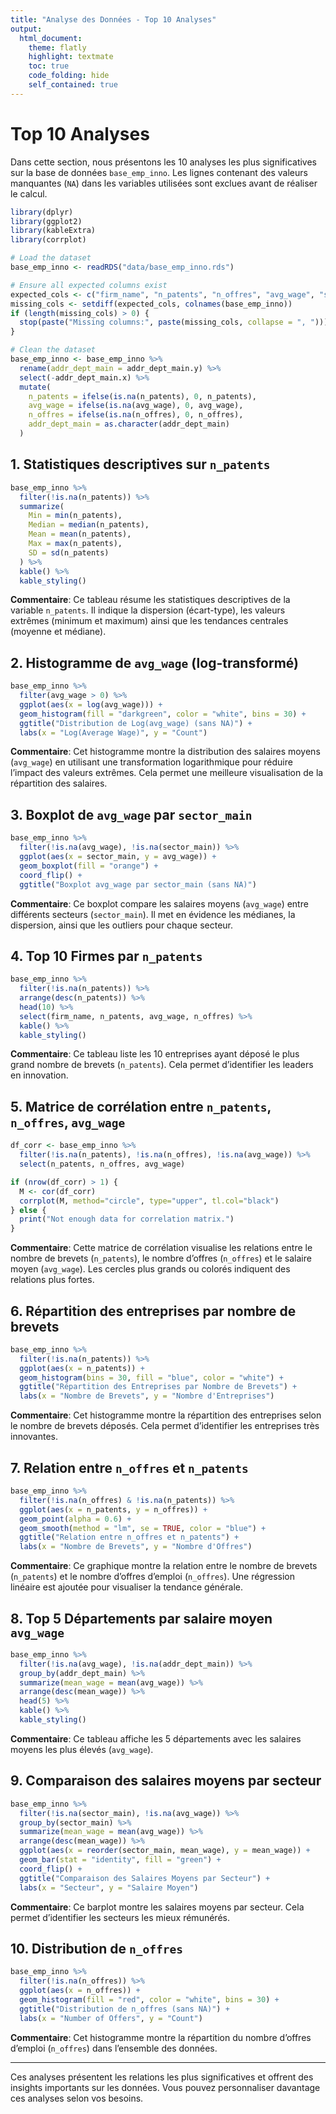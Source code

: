 ```yaml
---
title: "Analyse des Données - Top 10 Analyses"
output:
  html_document:
    theme: flatly
    highlight: textmate
    toc: true
    code_folding: hide
    self_contained: true
---
```


# Top 10 Analyses

Dans cette section, nous présentons les 10 analyses les plus significatives sur la base de données `base_emp_inno`. Les lignes contenant des valeurs manquantes (`NA`) dans les variables utilisées sont exclues avant de réaliser le calcul.

```r
library(dplyr)
library(ggplot2)
library(kableExtra)
library(corrplot)

# Load the dataset
base_emp_inno <- readRDS("data/base_emp_inno.rds")

# Ensure all expected columns exist
expected_cols <- c("firm_name", "n_patents", "n_offres", "avg_wage", "sector_main", "addr_dept_main.y", "ipc_main_desc")
missing_cols <- setdiff(expected_cols, colnames(base_emp_inno))
if (length(missing_cols) > 0) {
  stop(paste("Missing columns:", paste(missing_cols, collapse = ", ")))
}

# Clean the dataset
base_emp_inno <- base_emp_inno %>%
  rename(addr_dept_main = addr_dept_main.y) %>%
  select(-addr_dept_main.x) %>%
  mutate(
    n_patents = ifelse(is.na(n_patents), 0, n_patents),
    avg_wage = ifelse(is.na(avg_wage), 0, avg_wage),
    n_offres = ifelse(is.na(n_offres), 0, n_offres),
    addr_dept_main = as.character(addr_dept_main)
  )
```

## 1. Statistiques descriptives sur `n_patents`

```r
base_emp_inno %>%
  filter(!is.na(n_patents)) %>%
  summarize(
    Min = min(n_patents),
    Median = median(n_patents),
    Mean = mean(n_patents),
    Max = max(n_patents),
    SD = sd(n_patents)
  ) %>%
  kable() %>%
  kable_styling()
```

**Commentaire**: Ce tableau résume les statistiques descriptives de la variable `n_patents`. Il indique la dispersion (écart-type), les valeurs extrêmes (minimum et maximum) ainsi que les tendances centrales (moyenne et médiane).

## 2. Histogramme de `avg_wage` (log-transformé)

```r
base_emp_inno %>%
  filter(avg_wage > 0) %>%
  ggplot(aes(x = log(avg_wage))) +
  geom_histogram(fill = "darkgreen", color = "white", bins = 30) +
  ggtitle("Distribution de Log(avg_wage) (sans NA)") +
  labs(x = "Log(Average Wage)", y = "Count")
```

**Commentaire**: Cet histogramme montre la distribution des salaires moyens (`avg_wage`) en utilisant une transformation logarithmique pour réduire l'impact des valeurs extrêmes. Cela permet une meilleure visualisation de la répartition des salaires.

## 3. Boxplot de `avg_wage` par `sector_main`

```r
base_emp_inno %>%
  filter(!is.na(avg_wage), !is.na(sector_main)) %>%
  ggplot(aes(x = sector_main, y = avg_wage)) +
  geom_boxplot(fill = "orange") +
  coord_flip() +
  ggtitle("Boxplot avg_wage par sector_main (sans NA)")
```

**Commentaire**: Ce boxplot compare les salaires moyens (`avg_wage`) entre différents secteurs (`sector_main`). Il met en évidence les médianes, la dispersion, ainsi que les outliers pour chaque secteur.

## 4. Top 10 Firmes par `n_patents`

```r
base_emp_inno %>%
  filter(!is.na(n_patents)) %>%
  arrange(desc(n_patents)) %>%
  head(10) %>%
  select(firm_name, n_patents, avg_wage, n_offres) %>%
  kable() %>%
  kable_styling()
```

**Commentaire**: Ce tableau liste les 10 entreprises ayant déposé le plus grand nombre de brevets (`n_patents`). Cela permet d'identifier les leaders en innovation.

## 5. Matrice de corrélation entre `n_patents`, `n_offres`, `avg_wage`

```r
df_corr <- base_emp_inno %>%
  filter(!is.na(n_patents), !is.na(n_offres), !is.na(avg_wage)) %>%
  select(n_patents, n_offres, avg_wage)

if (nrow(df_corr) > 1) {
  M <- cor(df_corr)
  corrplot(M, method="circle", type="upper", tl.col="black")
} else {
  print("Not enough data for correlation matrix.")
}
```

**Commentaire**: Cette matrice de corrélation visualise les relations entre le nombre de brevets (`n_patents`), le nombre d'offres (`n_offres`) et le salaire moyen (`avg_wage`). Les cercles plus grands ou colorés indiquent des relations plus fortes.

## 6. Répartition des entreprises par nombre de brevets

```r
base_emp_inno %>%
  filter(!is.na(n_patents)) %>%
  ggplot(aes(x = n_patents)) +
  geom_histogram(bins = 30, fill = "blue", color = "white") +
  ggtitle("Répartition des Entreprises par Nombre de Brevets") +
  labs(x = "Nombre de Brevets", y = "Nombre d'Entreprises")
```

**Commentaire**: Cet histogramme montre la répartition des entreprises selon le nombre de brevets déposés. Cela permet d'identifier les entreprises très innovantes.

## 7. Relation entre `n_offres` et `n_patents`

```r
base_emp_inno %>%
  filter(!is.na(n_offres) & !is.na(n_patents)) %>%
  ggplot(aes(x = n_patents, y = n_offres)) +
  geom_point(alpha = 0.6) +
  geom_smooth(method = "lm", se = TRUE, color = "blue") +
  ggtitle("Relation entre n_offres et n_patents") +
  labs(x = "Nombre de Brevets", y = "Nombre d'Offres")
```

**Commentaire**: Ce graphique montre la relation entre le nombre de brevets (`n_patents`) et le nombre d'offres d'emploi (`n_offres`). Une régression linéaire est ajoutée pour visualiser la tendance générale.

## 8. Top 5 Départements par salaire moyen `avg_wage`

```r
base_emp_inno %>%
  filter(!is.na(avg_wage), !is.na(addr_dept_main)) %>%
  group_by(addr_dept_main) %>%
  summarize(mean_wage = mean(avg_wage)) %>%
  arrange(desc(mean_wage)) %>%
  head(5) %>%
  kable() %>%
  kable_styling()
```

**Commentaire**: Ce tableau affiche les 5 départements avec les salaires moyens les plus élevés (`avg_wage`).

## 9. Comparaison des salaires moyens par secteur

```r
base_emp_inno %>%
  filter(!is.na(sector_main), !is.na(avg_wage)) %>%
  group_by(sector_main) %>%
  summarize(mean_wage = mean(avg_wage)) %>%
  arrange(desc(mean_wage)) %>%
  ggplot(aes(x = reorder(sector_main, mean_wage), y = mean_wage)) +
  geom_bar(stat = "identity", fill = "green") +
  coord_flip() +
  ggtitle("Comparaison des Salaires Moyens par Secteur") +
  labs(x = "Secteur", y = "Salaire Moyen")
```

**Commentaire**: Ce barplot montre les salaires moyens par secteur. Cela permet d'identifier les secteurs les mieux rémunérés.

## 10. Distribution de `n_offres`

```r
base_emp_inno %>%
  filter(!is.na(n_offres)) %>%
  ggplot(aes(x = n_offres)) +
  geom_histogram(fill = "red", color = "white", bins = 30) +
  ggtitle("Distribution de n_offres (sans NA)") +
  labs(x = "Number of Offers", y = "Count")
```

**Commentaire**: Cet histogramme montre la répartition du nombre d'offres d'emploi (`n_offres`) dans l'ensemble des données.

---

Ces analyses présentent les relations les plus significatives et offrent des insights importants sur les données. Vous pouvez personnaliser davantage ces analyses selon vos besoins.
